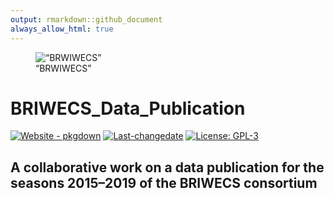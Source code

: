 ```yaml
---
output: rmarkdown::github_document
always_allow_html: true
---
```


<!-- README.md is generated from README.Rmd. Please edit that file -->
!["BRWIWECS"](https://github.com/tillrose/BRIWECS_Data_Publication/blob/main/figure/BRIWECS_logo.png)

# BRIWECS_Data_Publication

[![Website - pkgdown](https://img.shields.io/badge/data-overview-blue)](https://tillrose.github.io/BRIWECS_Data_Publication/data_cleaning_and_overview.html) [![Last-changedate](https://img.shields.io/badge/last%20change-%60r%20gsub('-',%20'--',%20Sys.Date())%60-green.svg)](https://github.com/tillrose/BRIWECS_Data_Publication/commits/master) [![License: GPL-3](https://img.shields.io/badge/License-GPL3-orange)](https://www.r-project.org/Licenses/)

## A collaborative work on a data publication for the seasons 2015–2019 of the BRIWECS consortium
